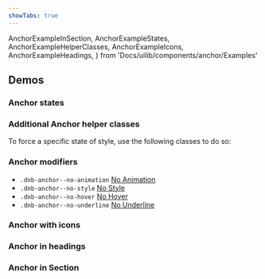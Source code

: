 ```yaml
---
showTabs: true
---
```


  AnchorExampleInSection,
  AnchorExampleStates,
  AnchorExampleHelperClasses,
  AnchorExampleIcons,
  AnchorExampleHeadings,
} from 'Docs/uilib/components/anchor/Examples'

## Demos

### Anchor states

<AnchorExampleStates />

### Additional Anchor helper classes

To force a specific state of style, use the following classes to do so:

<AnchorExampleHelperClasses />

### Anchor modifiers

- `.dnb-anchor--no-animation` <a href="/uilib/components/anchor" className="dnb-anchor dnb-anchor--no-animation">No Animation</a>
- `.dnb-anchor--no-style` <a href="/uilib/components/anchor" className="dnb-anchor dnb-anchor--no-style">No Style</a>
- `.dnb-anchor--no-hover` <a href="/uilib/components/anchor" className="dnb-anchor dnb-anchor--no-hover">No Hover</a>
- `.dnb-anchor--no-underline` <a href="/uilib/components/anchor" className="dnb-anchor dnb-anchor--no-underline">No Underline</a>

### Anchor with icons

<AnchorExampleIcons />

### Anchor in headings

<AnchorExampleHeadings />

### Anchor in Section

<AnchorExampleInSection />
